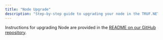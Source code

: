 ---
title: "Node Upgrade"
description: "Step-by-step guide to upgrading your node in the TRUF.NETWORK."
---

Instructions for upgrading Node are provided in the [README on our GitHub repository](https://github.com/trufnetwork/node/blob/main/docs/node-upgrade-guide.md).
